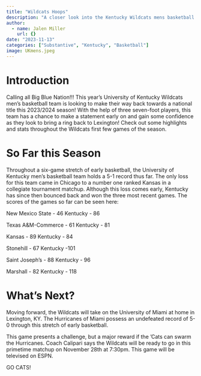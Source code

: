 ```yaml
---
title: "Wildcats Hoops"
description: "A closer look into the Kentucky Wildcats mens basketball team!"
author:
  - name: Jalen Miller 
    url: {}
date: "2023-11-13"
categories: ["Substantive", "Kentucky", "Basketball"]
image: UKmens.jpeg
---
```


# Introduction

Calling all Big Blue Nation!!! This year's University of Kentucky Wildcats men’s basketball team is looking to make their way back towards a national title this 2023/2024 season! With the help of three seven-foot players, this team has a chance to make a statement early on and gain some confidence as they look to bring a ring back to Lexington! Check out some highlights and stats throughout the Wildcats first few games of the season. 
 
# So Far this Season
 
Throughout a six-game stretch of early basketball, the University of Kentucky men’s basketball team holds a 5-1 record thus far. The only loss for this team came in Chicago to a number one ranked Kansas in a collegiate tournament matchup. Although this loss comes early, Kentucky has since then bounced back and won the three most recent games. The scores of the games so far can be seen here: 
 
New Mexico State - 46
Kentucky - 86
 
Texas A&M-Commerce - 61
Kentucky - 81
 
Kansas - 89
Kentucky - 84
 
Stonehill - 67
Kentucky -101
 
Saint Joseph’s - 88
Kentucky - 96
 
Marshall - 82
Kentucky - 118
 
# What’s Next? 
 
Moving forward, the Wildcats will take on the University of Miami at home in Lexington, KY. The Hurricanes of Miami possess an undefeated record of 5-0 through this stretch of early basketball. 
 
This game presents a challenge, but a major reward if the ‘Cats can swarm the Hurricanes. Coach Calipari says the Wildcats will be ready to go in this primetime matchup on November 28th at 7:30pm. This game will be televised on ESPN. 
 
GO CATS!